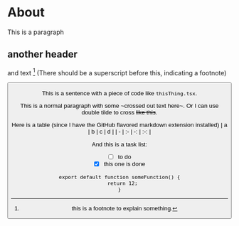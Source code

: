 
# About

This is a paragraph

## another header

and text [^1] (There should be a superscript before this, indicating a footnote)

<Button text="yo, click me" />

This is a sentence with a piece of code like `thisThing.tsx`.

This is a normal paragraph with some ~crossed out text here~. Or I can use double tilde to cross ~~like this~~.

Here is a table (since I have the GitHub flavored markdown extension installed)
| a | b | c | d |
| - | :- | -: | :-: |

And this is a task list:

- [ ] to do
- [x] this one is done

```tsx
export default function someFunction() {
  return 12;
}
```

[^1]: this is a footnote to explain something.
